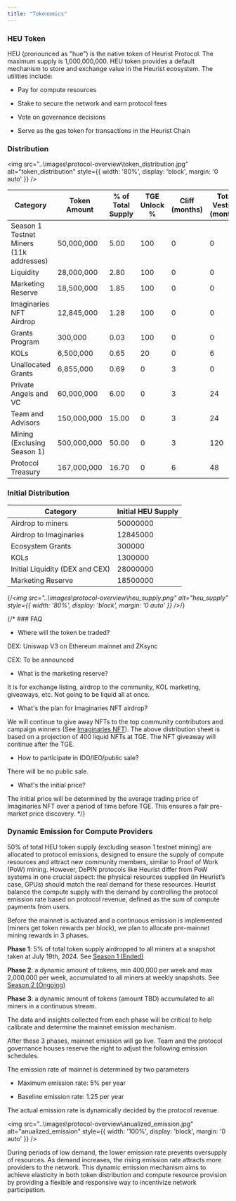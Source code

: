 ```yaml
---
title: "Tokenomics"
---
```


### HEU Token

HEU (pronounced as "hue") is the native token of Heurist Protocol. The maximum supply is 1,000,000,000. HEU token provides a default mechanism to store and exchange value in the Heurist ecosystem. The utilities include:

* Pay for compute resources

* Stake to secure the network and earn protocol fees

* Vote on governance decisions

* Serve as the gas token for transactions in the Heurist Chain

### Distribution
<img 
    src="..\images\protocol-overview\token_distribution.jpg" 
    alt="token_distribution"
    style={{ width: '80%', display: 'block', margin: '0 auto' }}
  />

| Category                                | Token Amount | % of Total Supply | TGE Unlock % | Cliff (months) | Total Vesting (months) |
| --------------------------------------- | ------------ | ----------------- | ------------ | -------------- | ---------------------- |
| Season 1 Testnet Miners (11k addresses) | 50,000,000   | 5.00              | 100          | 0              | 0                      |
| Liquidity                               | 28,000,000   | 2.80              | 100          | 0              | 0                      |
| Marketing Reserve                       | 18,500,000   | 1.85              | 100          | 0              | 0                      |
| Imaginaries NFT Airdrop                 | 12,845,000   | 1.28              | 100          | 0              | 0                      |
| Grants Program                          | 300,000      | 0.03              | 100          | 0              | 0                      |
| KOLs                                    | 6,500,000    | 0.65              | 20           | 0              | 6                      |
| Unallocated Grants                      | 6,855,000    | 0.69              | 0            | 3              | 0                      |
| Private Angels and VC                   | 60,000,000   | 6.00              | 0            | 3              | 24                     |
| Team and Advisors                       | 150,000,000  | 15.00             | 0            | 3              | 24                     |
| Mining (Exclusing Season 1)             | 500,000,000  | 50.00             | 0            | 3              | 120                    |
| Protocol Treasury                       | 167,000,000  | 16.70             | 0            | 6              | 48                     |

### Initial Distribution

| Category                          | Initial HEU Supply |
| --------------------------------- | ------------------ |
| Airdrop to miners                 | 50000000           |
| Airdrop to Imaginaries            | 12845000           |
| Ecosystem Grants                  | 300000             |
| KOLs                              | 1300000            |
| Initial Liquidity (DEX and CEX)   | 28000000           |
| Marketing Reserve                 | 18500000           |

{/*<img 
    src="..\images\protocol-overview\heu_supply.png" 
    alt="heu_supply"
    style={{ width: '80%', display: 'block', margin: '0 auto' }}
  />*/}

{/* ### FAQ

* Where will the token be traded?

DEX: Uniswap V3 on Ethereum mainnet and ZKsync

CEX: To be announced

* What is the marketing reserve?

It is for exchange listing, airdrop to the community, KOL marketing, giveaways, etc. Not going to be liquid all at once.

* What's the plan for Imaginaries NFT airdrop?

We will continue to give away NFTs to the top community contributors and campaign winners (See [Imaginaries NFT](/ecosystem/imaginaries-nft)). The above distribution sheet is based on a projection of 400 liquid NFTs at TGE. The NFT giveaway will continue after the TGE.

* How to participate in IDO/IEO/public sale?

There will be no public sale.

* What's the initial price?

The initial price will be determined by the average trading price of Imaginaries NFT over a period of time before TGE. This ensures a fair pre-market price discovery. */}

### Dynamic Emission for Compute Providers

50% of total HEU token supply (excluding season 1 testnet mining) are allocated to protocol emissions, designed to ensure the supply of compute resources and attract new community members, similar to Proof of Work (PoW) mining. However, DePIN protocols like Heurist differ from PoW systems in one crucial aspect: the physical resources supplied (in Heurist’s case, GPUs) should match the real demand for these resources. Heurist balance the compute supply with the demand by controlling the protocol emission rate based on protocol revenue, defined as the sum of compute payments from users.

Before the mainnet is activated and a continuous emission is implemented (miners get token rewards per block), we plan to allocate pre-mainnet mining rewards in 3 phases.

**Phase 1**: 5% of total token supply airdropped to all miners at a snapshot taken at July 19th, 2024. See [Season 1 (Ended)](/protocol-overview/mining/season-1)

**Phase 2**: a dynamic amount of tokens, min 400,000 per week and max 2,000,000 per week, accumulated to all miners at weekly snapshots. See [Season 2 (Ongoing)](/protocol-overview/mining/season-2)

**Phase 3**: a dynamic amount of tokens (amount TBD) accumulated to all miners in a continuous stream.

The data and insights collected from each phase will be critical to help calibrate and determine the mainnet emission mechanism.

After these 3 phases, mainnet emission will go live. Team and the protocol governance houses reserve the right to adjust the following emission schedules.

The emission rate of mainnet is determined by two parameters

* Maximum emission rate: 5% per year

* Baseline emission rate: 1.25 per year

The actual emission rate is dynamically decided by the protocol revenue.

<img 
    src="..\images\protocol-overview\anualized_emission.jpg" 
    alt="anualized_emission"
    style={{ width: '100%', display: 'block', margin: '0 auto' }}
  />

During periods of low demand, the lower emission rate prevents oversupply of resources. As demand increases, the rising emission rate attracts more providers to the network. This dynamic emission mechanism aims to achieve elasticity in both token distribution and compute resource provision by providing a flexible and responsive way to incentivize network participation.
